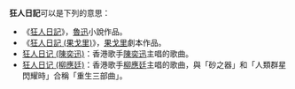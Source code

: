 '''狂人日記'''可以是下列的意思：

* 《[[狂人日記|狂人日記]]》，[[魯迅|魯迅]]小說作品。
* 《[[狂人日記_(果戈里)|狂人日記 (果戈里)]]》，[[果戈里|果戈里]]劇本作品。
* [[狂人日记_(陳奕迅)|狂人日记 (陳奕迅)]]：香港歌手[[陳奕迅|陳奕迅]]主唱的歌曲。
* [[狂人日记_(柳應廷)|狂人日记 (柳應廷)]]：香港歌手[[柳應廷|柳應廷]]主唱的歌曲，與「砂之器」和「人類群星閃耀時」合稱「重生三部曲」。

{{disambig|Cat=四字作品消歧义}}